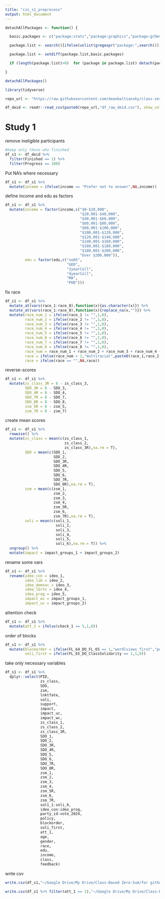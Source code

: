 ```yaml
---
title: "czs_s1_preprocess"
output: html_document
---
```


```r
detachAllPackages <- function() {

  basic.packages <- c("package:stats","package:graphics","package:grDevices","package:utils","package:datasets","package:methods","package:base")

  package.list <- search()[ifelse(unlist(gregexpr("package:",search()))==1,TRUE,FALSE)]

  package.list <- setdiff(package.list,basic.packages)

  if (length(package.list)>0)  for (package in package.list) detach(package, character.only=TRUE)

}

detachAllPackages()
```

```r
library(tidyverse)

repo_url <- "https://raw.githubusercontent.com/deanbaltiansky/class-zero-sum-beliefs/main/study-1/data/"

df_deid <- readr::read_csv(paste0(repo_url,"df_raw_deid.csv"), show_col_types = FALSE)
```

# Study 1

remove ineligible participants

```r
#keep only those who finished
df_s1 <- df_deid %>% 
  filter(Finished == 1) %>% 
  filter(Progress == 100)
```

Put NA's where necessary

```r
df_s1 <- df_s1 %>% 
  mutate(income = ifelse(income == "Prefer not to answer",NA,income))
```

define income and edu as factors

```r
df_s1 <- df_s1 %>% 
  mutate(income = factor(income,c("$0-$20,000",
                                  "$20,001-$40,000",
                                  "$40,001-$60,000",
                                  "$60,001-$80,000",
                                  "$80,001-$100,000",
                                  "$100,001-$120,000",
                                  "$120,001-$140,000",
                                  "$140,001-$160,000",
                                  "$160,001-$180,000",
                                  "$180,001-$200,000",
                                  "Over $200,000")),
         edu = factor(edu,c("noHS",
                            "GED",
                            "2yearColl",
                            "4yearColl",
                            "MA",
                            "PHD")))
```

fix race

```r
df_s1 <- df_s1 %>% 
  mutate_at(vars(race_1:race_8),function(x){as.character(x)}) %>% 
  mutate_at(vars(race_1:race_8),function(x){replace_na(x,"")}) %>% 
  mutate(race_num_1 = ifelse(race_1 != "",1,0),
         race_num_2 = ifelse(race_2 != "",1,0),
         race_num_3 = ifelse(race_3 != "",1,0),
         race_num_4 = ifelse(race_4 != "",1,0),
         race_num_5 = ifelse(race_5 != "",1,0),
         race_num_6 = ifelse(race_6 != "",1,0),
         race_num_7 = ifelse(race_7 != "",1,0),
         race_num_8 = ifelse(race_8 != "",1,0),
         race_num = race_num_1 + race_num_2 + race_num_3 + race_num_4 + race_num_5 + race_num_6 + race_num_7 + race_num_8,
         race = ifelse(race_num > 1,"multiracial",paste0(race_1,race_2,race_3,race_4,race_5,race_6,race_7,race_8)),
         race = ifelse(race == "",NA,race))
```

reverse-scores

```r
df_s1 <- df_s1 %>% 
  mutate(zs_class_3R = 8 - zs_class_3,
         SDO_3R = 8 - SDO_3,
         SDO_4R = 8 - SDO_4,
         SDO_7R = 8 - SDO_7,
         SDO_8R = 8 - SDO_8,
         zsm_5R = 8 - zsm_5,
         zsm_7R = 8 - zsm_7)
```

create mean scores

```r
df_s1 <- df_s1 %>% 
  rowwise() %>% 
  mutate(zs_class = mean(c(zs_class_1,
                           zs_class_2,
                           zs_class_3R),na.rm = T),
         SDO = mean(c(SDO_1,
                      SDO_2,
                      SDO_3R,
                      SDO_4R,
                      SDO_5,
                      SDO_6,
                      SDO_7R,
                      SDO_8R),na.rm = T),
         zsm = mean(c(zsm_1,
                      zsm_2,
                      zsm_3,
                      zsm_4,
                      zsm_5R,
                      zsm_6,
                      zsm_7R),na.rm = T),
         soli = mean(c(soli_1,
                       soli_2,
                       soli_3,
                       soli_4,
                       soli_5,
                       soli_6),na.rm = T)) %>% 
  ungroup() %>% 
  mutate(impact = impact_groups_1 + impact_groups_2)
```

rename some vars

```r
df_s1 <- df_s1 %>% 
  rename(ideo_con = ideo_1,
         ideo_lib = ideo_2,
         ideo_demsoc = ideo_3,
         ideo_lbrtn = ideo_4,
         ideo_prog = ideo_5,
         impact_wc = impact_groups_1,
         impact_uc = impact_groups_2)
```

attention check

```r
df_s1 <- df_s1 %>% 
  mutate(att_1 = ifelse(check_1 == 5,1,0))
```

order of blocks

```r
df_s1 <- df_s1 %>% 
  mutate(blockorder = ifelse(FL_64_DO_FL_65 == 1,"wordlviews_first","policy_first"),
         soli_first = ifelse(FL_65_DO_ClassSolidarity == 1,1,0))
```

take only necessary variables

```r
df_s1 <- df_s1 %>% 
  dplyr::select(PID,
                zs_class,
                SDO,
                zsm,
                lnktfate,
                soli,
                support,
                impact,
                impact_uc,
                impact_wc,
                zs_class_1,
                zs_class_2,
                zs_class_3R,
                SDO_1,
                SDO_2,
                SDO_3R,
                SDO_4R,
                SDO_5,
                SDO_6,
                SDO_7R,
                SDO_8R,
                zsm_1,
                zsm_2,
                zsm_3,
                zsm_4,
                zsm_5R,
                zsm_6,
                zsm_7R,
                soli_1:soli_6,
                ideo_con:ideo_prog,
                party_id:vote_2024,
                policy,
                blockorder,
                soli_first,
                att_1,
                age,
                gender,
                race,
                edu,
                income,
                class,
                feedback)
```

write csv

```r
write.csv(df_s1,"~/Google Drive/My Drive/Class-Based Zero-Sum/for github/class-zero-sum-beliefs/study-1/data/df_czs.csv",row.names = F)

write.csv(df_s1 %>% filter(att_1 == 1),"~/Google Drive/My Drive/Class-Based Zero-Sum/for github/class-zero-sum-beliefs/study-1/data/df_czs_elg.csv",row.names = F)
```

